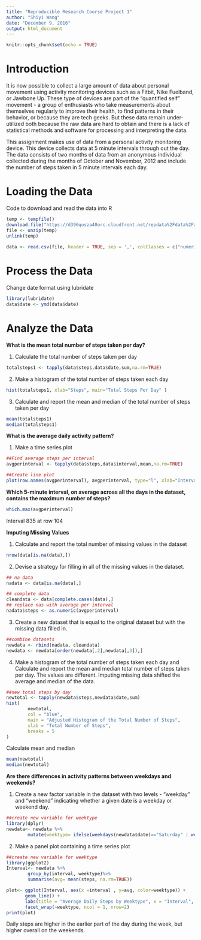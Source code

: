 ---
title: "Reproducible Research Course Project 1"
author: "Shiyi Wang"
date: "December 9, 2016"
output: html_document
---

```{r setup, include=FALSE}
knitr::opts_chunk$set(echo = TRUE)
```

# Introduction

It is now possible to collect a large amount of data about personal movement using activity monitoring devices such as a Fitbit, Nike Fuelband, or Jawbone Up. These type of devices are part of the "quantified self" movement - a group of enthusiasts who take measurements about themselves regularly to improve their health, to find patterns in their behavior, or because they are tech geeks. But these data remain under-utilized both because the raw data are hard to obtain and there is a lack of statistical methods and software for processing and interpreting the data.

This assignment makes use of data from a personal activity monitoring device. This device collects data at 5 minute intervals through out the day. The data consists of two months of data from an anonymous individual collected during the months of October and November, 2012 and include the number of steps taken in 5 minute intervals each day.

# Loading the Data
 
Code to download and read the data into R

```{r load}
temp <- tempfile()
download.file("https://d396qusza40orc.cloudfront.net/repdata%2Fdata%2Factivity.zip",temp)
file <- unzip(temp)
unlink(temp)
 
data <- read.csv(file, header = TRUE, sep = ',', colClasses = c("numeric", "character","integer"))
```
# Process the Data

Change date format using lubridate

```{r process}
library(lubridate)
data$date <- ymd(data$date)
```

# Analyze the Data

**What is the mean total number of steps taken per day?**

1. Calculate the total number of steps taken per day

```{r total}
totalsteps1 <- tapply(data$steps,data$date,sum,na.rm=TRUE)
```

2. Make a histogram of the total number of steps taken each day

```{r hist}
hist(totalsteps1, xlab="Steps", main="Total Steps Per Day" )
```

3. Calculate and report the mean and median of the total number of steps taken per day

```{r mm}
mean(totalsteps1)
median(totalsteps1)
```

**What is the average daily activity pattern? **

1. Make a time series plot

```{r average}
##Find average steps per interval
avgperinterval <- tapply(data$steps,data$interval,mean,na.rm=TRUE)

##Create line plot
plot(row.names(avgperinterval), avgperinterval, type="l", xlab="Interval", ylab="Average Number of Steps", main="Average Number of Steps per Interval")
```

**Which 5-minute interval, on average across all the days in the dataset, contains the maximum number of steps?**

```{r max}
which.max(avgperinterval)
```
Interval 835 at row 104

**Imputing Missing Values**

1. Calculate and report the total number of missing values in the dataset

```{r missing}
nrow(data[is.na(data),])
```

2. Devise a strategy for filling in all of the missing values in the dataset. 

```{r filling}
## na data
nadata <- data[is.na(data),]

## complete data
cleandata <- data[complete.cases(data),]
## replace nas with average per interval
nadata$steps <- as.numeric(avgperinterval)
```

3. Create a new dataset that is equal to the original dataset but with the missing data filled in.

```{r new}
##combine datasets
newdata <- rbind(nadata, cleandata)
newdata <- newdata[order(newdata[,2],newdata[,3]),]
```

4. Make a histogram of the total number of steps taken each day and Calculate and report the mean and median total number of steps taken per day. The values are different. Imputing missing data shifted the average and median of the data.

```{r hist1}
##new total steps by day
newtotal <- tapply(newdata$steps,newdata$date,sum)
hist(
        newtotal,
        col = "blue",
        main = "Adjusted Histogram of the Total Number of Steps",
        xlab = "Total Number of Steps",
        breaks = 5
)
```

Calculate mean and median

```{r mm1}
mean(newtotal)
median(newtotal)
```

**Are there differences in activity patterns between weekdays and weekends?**

1. Create a new factor variable in the dataset with two levels - "weekday" and "weekend" indicating whether a given date is a weekday or weekend day.

```{r diff}
##create new variable for weektype
library(dplyr)
newdata<- newdata %>%
        mutate(weektype= ifelse(weekdays(newdata$date)=="Saturday" | weekdays(newdata$date)=="Sunday", "Weekend", "Weekday"))
```

2. Make a panel plot containing a time series plot 

```{r panel}
##create new variable for weektype
library(ggplot2)
Interval<- newdata %>%
        group_by(interval, weektype)%>%
        summarise(avg= mean(steps, na.rm=TRUE))

plot<- ggplot(Interval, aes(x =interval , y=avg, color=weektype)) +
       geom_line() +
       labs(title = "Average Daily Steps by Weektype", x = "Interval", y = "Number of Steps") +
       facet_wrap(~weektype, ncol = 1, nrow=2)
print(plot)
```

Daily steps are higher in the earlier part of the day during the week, but higher overall on the weekends.
